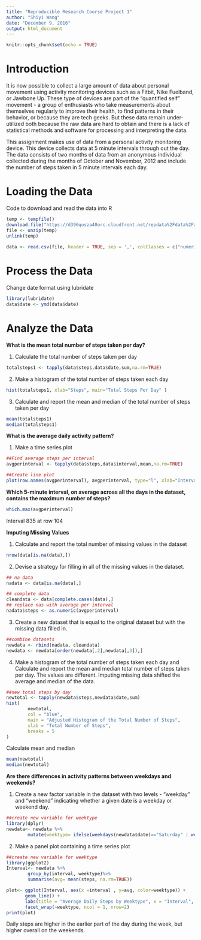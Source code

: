 ---
title: "Reproducible Research Course Project 1"
author: "Shiyi Wang"
date: "December 9, 2016"
output: html_document
---

```{r setup, include=FALSE}
knitr::opts_chunk$set(echo = TRUE)
```

# Introduction

It is now possible to collect a large amount of data about personal movement using activity monitoring devices such as a Fitbit, Nike Fuelband, or Jawbone Up. These type of devices are part of the "quantified self" movement - a group of enthusiasts who take measurements about themselves regularly to improve their health, to find patterns in their behavior, or because they are tech geeks. But these data remain under-utilized both because the raw data are hard to obtain and there is a lack of statistical methods and software for processing and interpreting the data.

This assignment makes use of data from a personal activity monitoring device. This device collects data at 5 minute intervals through out the day. The data consists of two months of data from an anonymous individual collected during the months of October and November, 2012 and include the number of steps taken in 5 minute intervals each day.

# Loading the Data
 
Code to download and read the data into R

```{r load}
temp <- tempfile()
download.file("https://d396qusza40orc.cloudfront.net/repdata%2Fdata%2Factivity.zip",temp)
file <- unzip(temp)
unlink(temp)
 
data <- read.csv(file, header = TRUE, sep = ',', colClasses = c("numeric", "character","integer"))
```
# Process the Data

Change date format using lubridate

```{r process}
library(lubridate)
data$date <- ymd(data$date)
```

# Analyze the Data

**What is the mean total number of steps taken per day?**

1. Calculate the total number of steps taken per day

```{r total}
totalsteps1 <- tapply(data$steps,data$date,sum,na.rm=TRUE)
```

2. Make a histogram of the total number of steps taken each day

```{r hist}
hist(totalsteps1, xlab="Steps", main="Total Steps Per Day" )
```

3. Calculate and report the mean and median of the total number of steps taken per day

```{r mm}
mean(totalsteps1)
median(totalsteps1)
```

**What is the average daily activity pattern? **

1. Make a time series plot

```{r average}
##Find average steps per interval
avgperinterval <- tapply(data$steps,data$interval,mean,na.rm=TRUE)

##Create line plot
plot(row.names(avgperinterval), avgperinterval, type="l", xlab="Interval", ylab="Average Number of Steps", main="Average Number of Steps per Interval")
```

**Which 5-minute interval, on average across all the days in the dataset, contains the maximum number of steps?**

```{r max}
which.max(avgperinterval)
```
Interval 835 at row 104

**Imputing Missing Values**

1. Calculate and report the total number of missing values in the dataset

```{r missing}
nrow(data[is.na(data),])
```

2. Devise a strategy for filling in all of the missing values in the dataset. 

```{r filling}
## na data
nadata <- data[is.na(data),]

## complete data
cleandata <- data[complete.cases(data),]
## replace nas with average per interval
nadata$steps <- as.numeric(avgperinterval)
```

3. Create a new dataset that is equal to the original dataset but with the missing data filled in.

```{r new}
##combine datasets
newdata <- rbind(nadata, cleandata)
newdata <- newdata[order(newdata[,2],newdata[,3]),]
```

4. Make a histogram of the total number of steps taken each day and Calculate and report the mean and median total number of steps taken per day. The values are different. Imputing missing data shifted the average and median of the data.

```{r hist1}
##new total steps by day
newtotal <- tapply(newdata$steps,newdata$date,sum)
hist(
        newtotal,
        col = "blue",
        main = "Adjusted Histogram of the Total Number of Steps",
        xlab = "Total Number of Steps",
        breaks = 5
)
```

Calculate mean and median

```{r mm1}
mean(newtotal)
median(newtotal)
```

**Are there differences in activity patterns between weekdays and weekends?**

1. Create a new factor variable in the dataset with two levels - "weekday" and "weekend" indicating whether a given date is a weekday or weekend day.

```{r diff}
##create new variable for weektype
library(dplyr)
newdata<- newdata %>%
        mutate(weektype= ifelse(weekdays(newdata$date)=="Saturday" | weekdays(newdata$date)=="Sunday", "Weekend", "Weekday"))
```

2. Make a panel plot containing a time series plot 

```{r panel}
##create new variable for weektype
library(ggplot2)
Interval<- newdata %>%
        group_by(interval, weektype)%>%
        summarise(avg= mean(steps, na.rm=TRUE))

plot<- ggplot(Interval, aes(x =interval , y=avg, color=weektype)) +
       geom_line() +
       labs(title = "Average Daily Steps by Weektype", x = "Interval", y = "Number of Steps") +
       facet_wrap(~weektype, ncol = 1, nrow=2)
print(plot)
```

Daily steps are higher in the earlier part of the day during the week, but higher overall on the weekends.
